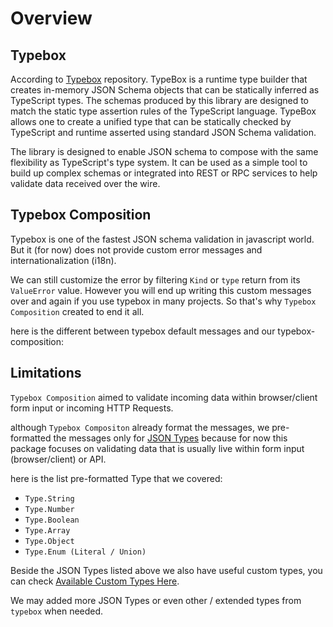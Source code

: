 
# Overview

## Typebox
According to [Typebox](https://github.com/sinclairzx81/typebox) repository.
TypeBox is a runtime type builder that creates in-memory JSON Schema objects that can be statically inferred as TypeScript types. The schemas produced by this library are designed to match the static type assertion rules of the TypeScript language. TypeBox allows one to create a unified type that can be statically checked by TypeScript and runtime asserted using standard JSON Schema validation.

The library is designed to enable JSON schema to compose with the same flexibility as TypeScript's type system. It can be used as a simple tool to build up complex schemas or integrated into REST or RPC services to help validate data received over the wire.

## Typebox Composition
Typebox is one of the fastest JSON schema validation in javascript world.
But it (for now) does not provide custom error messages and internationalization (i18n).

We can still customize the error by filtering `Kind` or `type` return from its `ValueError` value.
However you will end up writing this custom messages over and again if you use typebox in many projects.
So that's why `Typebox Composition` created to end it all.

here is the different between typebox default messages and our typebox-composition:
<OverviewExample />

## Limitations
`Typebox Composition` aimed to validate incoming data within browser/client form input or incoming HTTP Requests.

although `Typebox Compositon` already format the messages,
we pre-formatted the messages only for [JSON Types](https://github.com/sinclairzx81/typebox#json-types) because for now this package focuses on validating data that is usually live within form input (browser/client) or API.

here is the list pre-formatted Type that we covered:
- `Type.String`
- `Type.Number`
- `Type.Boolean`
- `Type.Array`
- `Type.Object`
- `Type.Enum (Literal / Union)`

Beside the JSON Types listed above we also have useful custom types, you can check [Available Custom Types Here](/docs/custom-types).

We may added more JSON Types or even other / extended types from `typebox` when needed.
